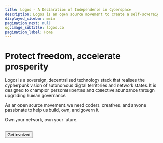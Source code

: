 ```yaml
---
title: Logos - A Declaration of Independence in Cyberspace
description: Logos is an open source movement to create a self-sovereign network state.
displayed_sidebar: main
pagination_next: null
og:image_subtitle: logos.co
pagination_label: Home
---
```



# Protect freedom, accelerate prosperity

Logos is a sovereign, decentralised technology stack that realises the cypherpunk vision of autonomous digital territories and network states. It is designed to champion personal liberties and collective abundance through upgrading human governance.

As an open source movement, we need coders, creatives, and anyone passionate to help us build, own, and govern it.

Own your network, own your future.

<br />

<Link href="https://discord.gg/logosnetwork" target="_blank">
    <Button variant="outlined" size='large'>Get Involved</Button>
</Link>